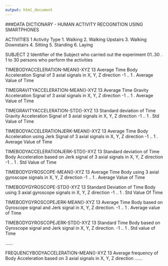 ```yaml
---
output: html_document
---
```

###DATA DICTIONARY - HUMAN ACTIVITY RECOGNITION USING SMARTPHONES

ACTIVITIES      1
                Activity Type
                1. Walking
                2. Walking Upstairs
                3. Walking Downstairs
                4. Sitting
                5. Standing
                6. Laying
                
SUBJECT         2
                Identifier of the Subject who carried out the experiment
                01..30 . 1 to 30 persons who perform the activities

TIMEBODYACCELERATION-MEAN()-XYZ  13
                                 Average Time Body Acceleration Signal of 3 axial signals in X, Y, Z direction
                                 -1 .. 1 . Average Value of Time
                                 
TIMEGRAVITYACCELERATION-MEAN()-XYZ 13
                                 Average Time Gravity Acceleration Signal of 3 axial signals in X, Y, Z direction
                                 -1 .. 1 . Average Value of Time
                                 
TIMEGRAVITYACCELERATION-STD()-XYZ 13
                                 Standard deviation of Time Gravity Acceleration Signal of 3 axial signals in X, Y, Z direction
                                 -1 .. 1 . Std Value of Time
                                 
TIMEBODYACCELERATIONJERK-MEAN()-XYZ 13
                                 Average Time Body Acceleration using Jerk Signal of 3 axial signals in X, Y, Z direction
                                 -1 .. 1 . Average Value of Time
                                 
TIMEBODYACCELERATIONJERK-STD()-XYZ 13
                                 Standard deviation of Time Body Acceleration based on Jerk signal of 3 axial signals in X, Y, Z direction
                                 -1 .. 1 . Std Value of Time

TIMEBODYGYROSCOPE-MEAN()-XYZ    13
                                Average Time Body using 3 axial gyroscope signals in X, Y, Z direction
                                -1 .. 1 . Average Value of Time

TIMEBODYGYROSCOPE-STD()-XYZ     13
                                Standard Deviation of Time Body using 3 axial gyroscope signals in X, Y, Z direction
                                -1 .. 1 . Std Value Of Time
                                
TIMEBODYGYROSCOPEJERK-MEAN()-XYZ        13
                                        Average Time Body based on Gyroscope signal and Jerk signal in X, Y, Z direction.
                                -1 .. 1 . Average value of Time

TIMEBODYGYROSCOPEJERK-STD()-XYZ 13
                                Standard Time Body based on Gyroscope signal and Jerk signal in X, Y, Z direction.
                                -1 .. 1 . Std value of Time
                                
......

FREQUENCYBODYACCELERATION-MEAN()-XYZ    13
                                        Average frequency of Body Acceleration based on 3 axial signals in X, Y, Z direction
......